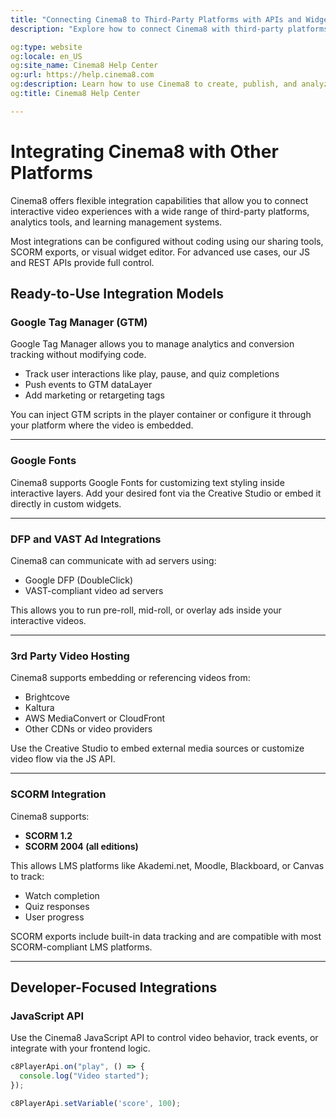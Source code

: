 ---
title: "Connecting Cinema8 to Third-Party Platforms with APIs and Widgets"
description: "Explore how to connect Cinema8 with third-party platforms using built-in tools, APIs, SCORM, and widgets."

og:type: website
og:locale: en_US
og:site_name: Cinema8 Help Center
og:url: https://help.cinema8.com
og:description: Learn how to use Cinema8 to create, publish, and analyze interactive videos.
og:title: Cinema8 Help Center

---


# Integrating Cinema8 with Other Platforms

Cinema8 offers flexible integration capabilities that allow you to connect interactive video experiences with a wide range of third-party platforms, analytics tools, and learning management systems.

<Callout type="info">
Most integrations can be configured without coding using our sharing tools, SCORM exports, or visual widget editor. For advanced use cases, our JS and REST APIs provide full control.
</Callout>

## Ready-to-Use Integration Models

### Google Tag Manager (GTM)

Google Tag Manager allows you to manage analytics and conversion tracking without modifying code.

- Track user interactions like play, pause, and quiz completions
- Push events to GTM dataLayer
- Add marketing or retargeting tags

<Callout type="important">
You can inject GTM scripts in the player container or configure it through your platform where the video is embedded.
</Callout>

---

### Google Fonts

Cinema8 supports Google Fonts for customizing text styling inside interactive layers. Add your desired font via the Creative Studio or embed it directly in custom widgets.

---

### DFP and VAST Ad Integrations

Cinema8 can communicate with ad servers using:

- Google DFP (DoubleClick)
- VAST-compliant video ad servers

This allows you to run pre-roll, mid-roll, or overlay ads inside your interactive videos.

---

### 3rd Party Video Hosting

Cinema8 supports embedding or referencing videos from:

- Brightcove
- Kaltura
- AWS MediaConvert or CloudFront
- Other CDNs or video providers

Use the Creative Studio to embed external media sources or customize video flow via the JS API.

---

### SCORM Integration

Cinema8 supports:

- **SCORM 1.2**
- **SCORM 2004 (all editions)**

This allows LMS platforms like Akademi.net, Moodle, Blackboard, or Canvas to track:

- Watch completion
- Quiz responses
- User progress

<Callout type="info">
SCORM exports include built-in data tracking and are compatible with most SCORM-compliant LMS platforms.
</Callout>

---

## Developer-Focused Integrations

### JavaScript API

Use the Cinema8 JavaScript API to control video behavior, track events, or integrate with your frontend logic.

```js filename="example.js"
c8PlayerApi.on("play", () => {
  console.log("Video started");
});

c8PlayerApi.setVariable('score', 100);
